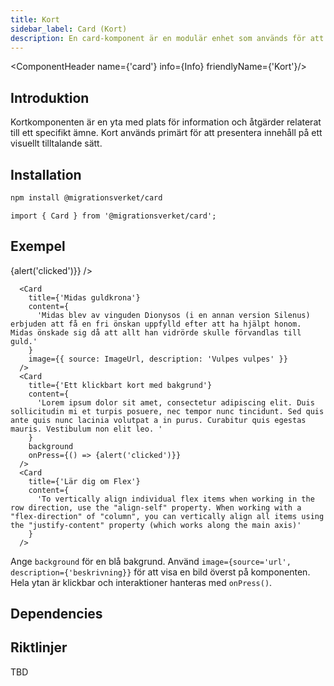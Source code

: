 ```yaml
---
title: Kort
sidebar_label: Card (Kort)
description: En card-komponent är en modulär enhet som används för att presentera innehåll på ett strukturerat och visuellt tilltalande sätt.
---
```



<ComponentHeader name={'card'} info={Info} friendlyName={'Kort'}/>

## Introduktion

Kortkomponenten är en yta med plats för information och åtgärder relaterat till ett specifikt ämne. Kort används primärt för att presentera innehåll på ett visuellt tilltalande sätt. 

## Installation

```bash npm2yarn
npm install @migrationsverket/card
```

```tsx
import { Card } from '@migrationsverket/card';
```

## Exempel

<Grid>
  <GridItem col={4}>
    <Card
      title={'Midas guldkrona'}
      content={
        'Midas blev av vinguden Dionysos (i en annan version Silenus) erbjuden att få en fri önskan uppfylld efter att ha hjälpt honom. Midas önskade sig då att allt han vidrörde skulle förvandlas till guld.'
      }
      image={{ source: ImageUrl, description: 'Vulpes vulpes' }}
    />
  </GridItem>
  <GridItem col={4}>
    <Card
      title={'Ett klickbart kort med bakgrund'}
      content={
        'Lorem ipsum dolor sit amet, consectetur adipiscing elit. Duis sollicitudin mi et turpis posuere, nec tempor nunc tincidunt. Sed quis ante quis nunc lacinia volutpat a in purus. Curabitur quis egestas mauris. Vestibulum non elit leo. '
      }
      background={true}
      onPress={() => {alert('clicked')}}
    />
  </GridItem>
  <GridItem col={4}>
    <Card
      title={'Lär dig om Flex'}
      content={
        'To vertically align individual flex items when working in the row direction, use the "align-self" property. When working with a "flex-direction" of "column", you can vertically align all items using the "justify-content" property (which works along the main axis)'
      }
    />
  </GridItem>
</Grid>

```tsx
  <Card
    title={'Midas guldkrona'}
    content={
      'Midas blev av vinguden Dionysos (i en annan version Silenus) erbjuden att få en fri önskan uppfylld efter att ha hjälpt honom. Midas önskade sig då att allt han vidrörde skulle förvandlas till guld.'
    }
    image={{ source: ImageUrl, description: 'Vulpes vulpes' }}
  />
  <Card
    title={'Ett klickbart kort med bakgrund'}
    content={
      'Lorem ipsum dolor sit amet, consectetur adipiscing elit. Duis sollicitudin mi et turpis posuere, nec tempor nunc tincidunt. Sed quis ante quis nunc lacinia volutpat a in purus. Curabitur quis egestas mauris. Vestibulum non elit leo. '
    }
    background
    onPress={() => {alert('clicked')}}
  />
  <Card
    title={'Lär dig om Flex'}
    content={
      'To vertically align individual flex items when working in the row direction, use the "align-self" property. When working with a "flex-direction" of "column", you can vertically align all items using the "justify-content" property (which works along the main axis)'
    }
  />

```
Ange `background` för en blå bakgrund. Använd `image={source='url', description={'beskrivning}}` för att visa en bild överst på komponenten.
Hela ytan är klickbar och interaktioner hanteras med `onPress()`.

## Dependencies

<ComponentFooter info={Info}/>

## Riktlinjer
TBD
